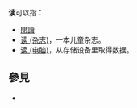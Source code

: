 '''读'''可以指：
* [[閱讀|閱讀]]
* [[读_(杂志)|读 (杂志)]]，一本儿童杂志。
* [[读_(电脑)|读 (电脑)]]，从存储设备里取得数据。
== 參見 ==
* {{Lookfrom}}

{{消歧义|D|Cat=一字消歧义}}
